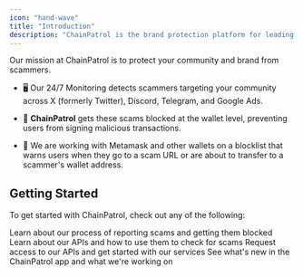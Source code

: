 ```yaml
---
icon: "hand-wave"
title: "Introduction"
description: "ChainPatrol is the brand protection platform for leading Web3 companies"
---
```


Our mission at ChainPatrol is to protect your community and brand from scammers.

* 🖥️ Our 24/7 Monitoring detects scammers targeting your community across X (formerly Twitter), Discord, Telegram, and Google Ads.

* 🔐 **ChainPatrol** gets these scams blocked at the wallet level, preventing users from signing malicious transactions.

* 🤝 We are working with Metamask and other wallets on a blocklist that warns users when they go to a scam URL or are about to transfer to a scammer's wallet address.

## Getting Started

To get started with ChainPatrol, check out any of the following:

<CardGroup cols={2}>
  <Card title="Reporting Flow" icon="user-police" href="/reporting-flow/overview">
    Learn about our process of reporting scams and getting them blocked
  </Card>

  <Card title="API Docs" icon="book" href="/external-api/overview">
    Learn about our APIs and how to use them to check for scams
  </Card>

  <Card title="Request API Key" icon="flask" href="https://chainpatrol.typeform.com/to/LC66S3Bt">
    Request access to our APIs and get started with our services
  </Card>

  <Card title="Changelog" icon="rocket" href="https://chainpatrol.com/changelog">
    See what's new in the ChainPatrol app and what we're working on
  </Card>
</CardGroup>